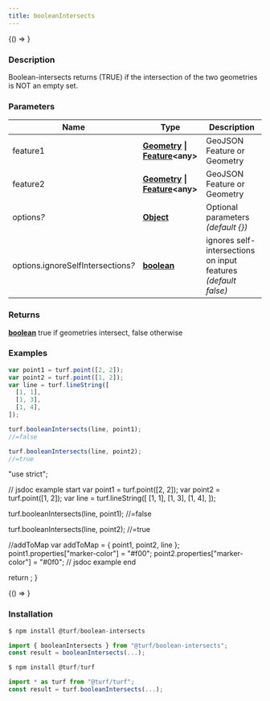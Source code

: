 ```yaml
---
title: booleanIntersects
---
```



<!-- Expose turf as global var for experimenting in the browser console -->

<BrowserOnly>{() => <WindowTurfGlobal turf={turf} />}</BrowserOnly>

### Description

Boolean-intersects returns (TRUE) if the intersection of the two geometries is NOT an empty set.

### Parameters

| Name                                    | Type                                                                                                                                 | Description                                                    |
| --------------------------------------- | ------------------------------------------------------------------------------------------------------------------------------------ | -------------------------------------------------------------- |
| feature1                                | **[Geometry](https://tools.ietf.org/html/rfc7946#section-3.1) \| [Feature](https://tools.ietf.org/html/rfc7946#section-3.2)\<any\>** | GeoJSON Feature or Geometry                                    |
| feature2                                | **[Geometry](https://tools.ietf.org/html/rfc7946#section-3.1) \| [Feature](https://tools.ietf.org/html/rfc7946#section-3.2)\<any\>** | GeoJSON Feature or Geometry                                    |
| options<i>?</i>                         | **[Object](https://developer.mozilla.org/docs/Web/JavaScript/Reference/Global_Objects/Object)**                                      | Optional parameters _(default \{\})_                           |
| options.ignoreSelfIntersections<i>?</i> | **[boolean](https://developer.mozilla.org/docs/Web/JavaScript/Reference/Global_Objects/Boolean)**                                    | ignores self-intersections on input features _(default false)_ |

### Returns

**[boolean](https://developer.mozilla.org/docs/Web/JavaScript/Reference/Global_Objects/Boolean)** true if geometries intersect, false otherwise

### Examples

```javascript
var point1 = turf.point([2, 2]);
var point2 = turf.point([1, 2]);
var line = turf.lineString([
  [1, 1],
  [1, 3],
  [1, 4],
]);

turf.booleanIntersects(line, point1);
//=false

turf.booleanIntersects(line, point2);
//=true
```

  "use strict";

  // jsdoc example start
  var point1 = turf.point([2, 2]);
  var point2 = turf.point([1, 2]);
  var line = turf.lineString([
    [1, 1],
    [1, 3],
    [1, 4],
  ]);

  turf.booleanIntersects(line, point1);
  //=false

  turf.booleanIntersects(line, point2);
  //=true

  //addToMap
  var addToMap = { point1, point2, line };
  point1.properties["marker-color"] = "#f00";
  point2.properties["marker-color"] = "#0f0";
  // jsdoc example end

  return <ExampleMap addToMap={addToMap} />;
}

<BrowserOnly>{() => <Map0 />}</BrowserOnly>

### Installation

```javascript
$ npm install @turf/boolean-intersects

import { booleanIntersects } from "@turf/boolean-intersects";
const result = booleanIntersects(...);
```

```javascript
$ npm install @turf/turf

import * as turf from "@turf/turf";
const result = turf.booleanIntersects(...);
```
